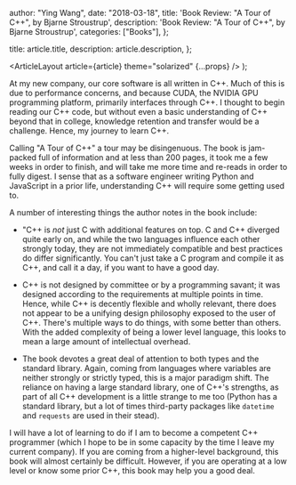 
  author: "Ying Wang",
  date: "2018-03-18",
  title: 'Book Review: "A Tour of C++", by Bjarne Stroustrup',
  description: 'Book Review: "A Tour of C++", by Bjarne Stroustrup',
  categories: ["Books"],
};

  title: article.title,
  description: article.description,
};

  <ArticleLayout article={article} theme="solarized" {...props} />
);

At my new company, our core software is all written in C++. Much of this is due to performance concerns, and because CUDA, the NVIDIA GPU programming platform, primarily interfaces through C++. I thought to begin reading our C++ code, but without even a basic understanding of C++ beyond that in college, knowledge retention and transfer would be a challenge. Hence, my journey to learn C++.

Calling "A Tour of C++" a tour may be disingenuous. The book is jam-packed full of information and at less than 200 pages, it took me a few weeks in order to finish, and will take me more time and re-reads in order to fully digest. I sense that as a software engineer writing Python and JavaScript in a prior life, understanding C++ will require some getting used to.

A number of interesting things the author notes in the book include:

- "C++ is _not_ just C with additional features on top. C and C++ diverged quite early on, and while the two languages influence each other strongly today, they are not immediately compatible and best practices do differ significantly. You can't just take a C program and compile it as C++, and call it a day, if you want to have a good day.

- C++ is not designed by committee or by a programming savant; it was designed according to the requirements at multiple points in time. Hence, while C++ is decently flexible and wholly relevant, there does not appear to be a unifying design philosophy exposed to the user of C++. There's multiple ways to do things, with some better than others. With the added complexity of being a lower level language, this looks to mean a large amount of intellectual overhead.

- The book devotes a great deal of attention to both types and the standard library. Again, coming from languages where variables are neither strongly or strictly typed, this is a major paradigm shift. The reliance on having a large standard library, one of C++'s strengths, as part of all C++ development is a little strange to me too (Python has a standard library, but a lot of times third-party packages like `datetime` and `requests` are used in their stead).

I will have a lot of learning to do if I am to become a competent C++ programmer (which I hope to be in some capacity by the time I leave my current company). If you are coming from a higher-level background, this book will almost certainly be difficult. However, if you are operating at a low level or know some prior C++, this book may help you a good deal.

